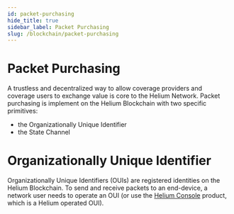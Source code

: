 ```yaml
---
id: packet-purchasing
hide_title: true
sidebar_label: Packet Purchasing
slug: /blockchain/packet-purchasing
---
```


# Packet Purchasing

A trustless and decentralized way to allow coverage providers and coverage users
to exchange value is core to the Helium Network. Packet purchasing is implement
on the Helium Blockchain with two specific primitives:

- the Organizationally Unique Identifier
- the State Channel

# Organizationally Unique Identifier

Organizationally Unique Identifiers (OUIs) are registered identities on the Helium Blockchain. To send and receive
packets to an end-device, a network user needs to operate an OUI (or use the [Helium Console](/use-the-network/console)
product, which is a Helium operated OUI).

